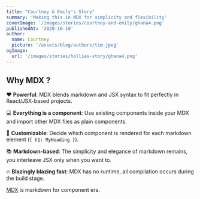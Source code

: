 ```yaml
---
title: "Courtney & Emily's Story"
summary: 'Making this in MDX for simplicity and flexibility'
coverImage: '/images/stories/courtney-and-emily/ghana4.png'
publishedAt: '2020-10-10'
author:
  name: Courtney
  picture: '/assets/blog/authors/tim.jpeg'
ogImage:
  url: '/images/stories/hollies-story/ghana4.png'
---
```


## Why MDX ?

❤️ **Powerful**: MDX blends markdown and JSX syntax to fit perfectly in
React/JSX-based projects.

💻 **Everything is a component**: Use existing components inside your
MDX and import other MDX files as plain components.

🔧 **Customizable**: Decide which component is rendered for each markdown
element (`{ h1: MyHeading }`).

📚 **Markdown-based**: The simplicity and elegance of markdown remains,
you interleave JSX only when you want to.

🔥 **Blazingly blazing fast**: MDX has no runtime, all compilation occurs
during the build stage.

[MDX](https://mdxjs.com) is markdown for component era.
